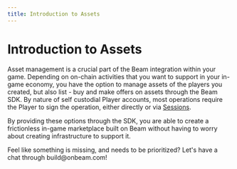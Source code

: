 ```yaml
---
title: Introduction to Assets
---
```



# Introduction to Assets

Asset management is a crucial part of the Beam integration within your game. Depending on on-chain activities that you want to support in your in-game economy, you have the option to manage assets of the players you created, but also list - buy and make offers on assets through the Beam SDK. By nature of self custodial Player accounts, most operations require the Player to sign the operation, either directly or via [Sessions](/sdk/sessions/introduction).

By providing these options through the SDK, you are able to create a frictionless in-game marketplace built on Beam without having to worry about creating infrastructure to support it.

<Callout emoji="🛠️">
  Feel like something is missing, and needs to be prioritized? Let's have a chat through build@onbeam.com!
</Callout>
